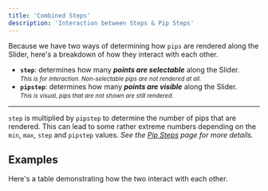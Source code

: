 ```yaml
---
title: 'Combined Steps'
description: 'Interaction between Steps & Pip Steps'
---
```







Because we have two ways of determining how `pips` are rendered along the
Slider, here's a breakdown of how they interact with each other.

- **`step`**: determines how many _**points are selectable**_ along the Slider.  
  <small><em>This is for interaction. Non-selectable pips are not rendered at all.</em></small>
- **`pipstep`**:  determines how many _**points are visible**_ along the Slider.  
  <small><em>This is visual, pips that are not shown are still rendered.</em></small>

---

`step` is multiplied by `pipstep` to determine the number of pips that are rendered. This can lead 
to some rather extreme numbers depending on the `min`, `max`, `step` and `pipstep` values. _See
the [Pip Steps](./pip-steps) page for more details._

## Examples

Here's a table demonstrating how the two interact with each other.  

<CombinedTable client:visible />